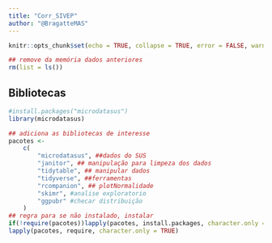 ```yaml
---
title: "Corr_SIVEP"
author: "@BragatteMAS"
---
```


```r
knitr::opts_chunk$set(echo = TRUE, collapse = TRUE, error = FALSE, warning = FALSE, message = FALSE, results = 'asis')
```

```r
## remove da memória dados anteriores
rm(list = ls())
```

## Bibliotecas

```r
#install.packages("microdatasus")
library(microdatasus)
```

```r
## adiciona as bibliotecas de interesse
pacotes <-
    c(
        "microdatasus", ##dados do SUS
        "janitor", ## manipulação para limpeza dos dados 
        "tidytable", ## manipular dados
        "tidyverse", ##ferramentas
        "rcompanion", ## plotNormalidade
        "skimr", #analise exploratorio
        "ggpubr" #checar distribuição
    )
## regra para se não instalado, instalar
if(!require(pacotes))lapply(pacotes, install.packages, character.only = FALSE)
lapply(pacotes, require, character.only = TRUE)
```



